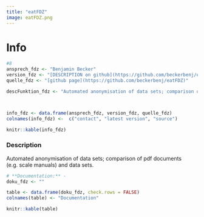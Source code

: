 ```yaml
---
title: "eatFDZ"
image: eatFDZ.png
---
```


# Info

```r
#8
ansprech_fdz <- "Benjamin Becker"
version_fdz <- "[DESCRIPTION on github](https://github.com/beckerbenj/eatFDZ/blob/master/DESCRIPTION)"
quelle_fdz <- "[github page](https://github.com/beckerbenj/eatFDZ)"

descFunktion_fdz <- "Automated anonymisation of data sets; comparison of pdf documents (e.g. scale manuals) and data sets."



info_fdz <- data.frame(ansprech_fdz, version_fdz, quelle_fdz)
colnames(info_fdz) <-  c("contact", "latest version", "source")

knitr::kable(info_fdz)
```

### Description

Automated anonymisation of data sets; comparison of pdf documents (e.g. scale manuals) and data sets.

```r
# **Documentation:** -
doku_fdz <- ""

table <- data.frame(doku_fdz, check.rows = FALSE)
colnames(table) <- "Documentation"

knitr::kable(table)
```
